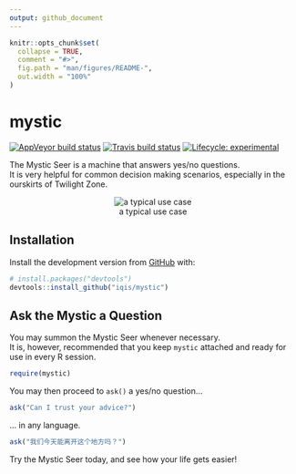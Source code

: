 ```yaml
---
output: github_document
---
```


<!-- README.md is generated from README.Rmd. Please edit that file -->

```r
knitr::opts_chunk$set(
  collapse = TRUE,
  comment = "#>",
  fig.path = "man/figures/README-",
  out.width = "100%"
)
```
# mystic

<!-- badges: start -->
[![AppVeyor build status](https://ci.appveyor.com/api/projects/status/github/iqis/mystic?branch=master&svg=true)](https://ci.appveyor.com/project/iqis/mystic)
[![Travis build status](https://travis-ci.org/iqis/mystic.svg?branch=master)](https://travis-ci.org/iqis/mystic)
[![Lifecycle: experimental](https://img.shields.io/badge/lifecycle-experimental-orange.svg)](https://www.tidyverse.org/lifecycle/#experimental)
<!-- badges: end -->

The Mystic Seer is a machine that answers yes/no questions.    
It is very helpful for common decision making scenarios, especially in the ourskirts of Twilight Zone.
    
<center><img src="http://www.mysticseer.com/images/twilightzone/twilightzonenickoftime3.jpg" alt="a typical use case" style="margin:0 auto"></center>
<center>a typical use case</center>


## Installation

Install the development version from [GitHub](https://github.com/) with:

``` r
# install.packages("devtools")
devtools::install_github("iqis/mystic")
```
## Ask the Mystic a Question

You may summon the Mystic Seer whenever necessary.    
It is, however, recommended that you keep `mystic` attached and ready for use in every R session.

```r
require(mystic)
```

You may then proceed to `ask()` a yes/no question...

```r
ask("Can I trust your advice?")
```

... in any language.

```r
ask("我们今天能离开这个地方吗？")
```

Try the Mystic Seer today, and see how your life gets easier!
